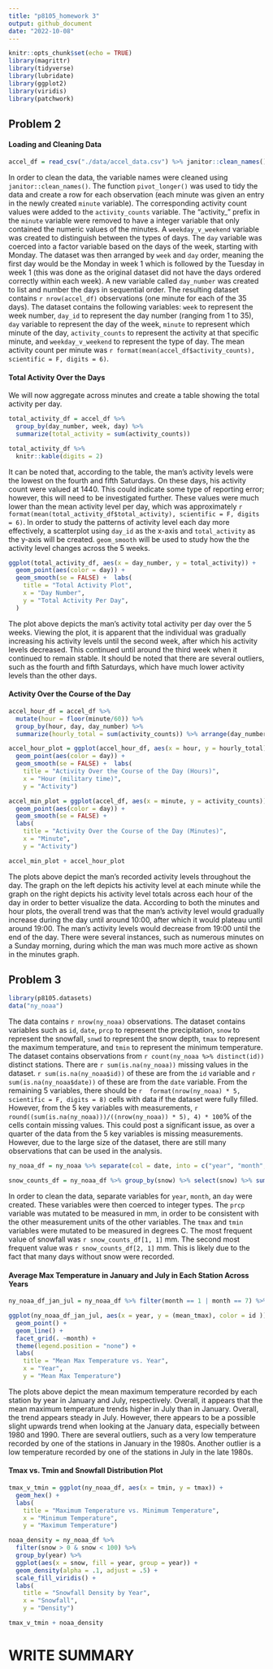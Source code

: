 ```yaml
---
title: "p8105_homework 3"
output: github_document
date: "2022-10-08"
---
```


```r
knitr::opts_chunk$set(echo = TRUE)
library(magrittr)
library(tidyverse)
library(lubridate)
library(ggplot2)
library(viridis)
library(patchwork)
```

## Problem 2

#### Loading and Cleaning Data
```r
accel_df = read_csv("./data/accel_data.csv") %>% janitor::clean_names() %>% pivot_longer(-c(week, day_id, day), names_to = "minute", values_to = "activity_counts") %>% mutate(minute = as.integer(gsub('[activity_]', '', minute))) %>% mutate(weekday_v_weekend = ifelse(day == "Saturday" | day == "Sunday", "Weekend", "Weekday")) %>% mutate(day = factor(day, levels = c("Monday", "Tuesday", "Wednesday", "Thursday", "Friday", "Saturday", "Sunday")), weekday_v_weekend = as.factor(weekday_v_weekend)) %>% arrange(week, day) %>% group_by(week, day) %>% mutate(day_number = cur_group_id())
```

In order to clean the data, the variable names were cleaned using `janitor::clean_names()`. The function `pivot_longer()` was used to tidy the data and create a row for each observation (each minute was given an entry in the newly created `minute` variable). The corresponding activity count values were added to the `activity_counts` variable. The "activity_" prefix in the `minute` variable were removed to have a integer variable that only contained the numeric values of the minutes. A `weekday_v_weekend` variable was created to distinguish between the types of days. The `day` variable was coerced into a factor variable based on the days of the week, starting with Monday. The dataset was then arranged by `week` and `day` order, meaning the first day would be the Monday in week 1 which is followed by the Tuesday in week 1 (this was done as the original dataset did not have the days ordered correctly within each week). A new variable called `day_number` was created to list and number the days in sequential order. The resulting dataset contains `r nrow(accel_df)` observations (one minute for each of the 35 days). The dataset contains the following variables: `week` to represent the week number, `day_id` to represent the day number (ranging from 1 to 35), `day` variable to represent the day of the week, `minute` to represent which minute of the day, `activity_counts` to represent the activity at that specific minute, and `weekday_v_weekend` to represent the type of day. The mean activity count per minute was `r format(mean(accel_df$activity_counts), scientific = F, digits = 6)`. 

#### Total Activity Over the Days
We will now aggregate across minutes and create a table showing the total activity per day.
```r
total_activity_df = accel_df %>%
  group_by(day_number, week, day) %>%
  summarize(total_activity = sum(activity_counts))

total_activity_df %>%
  knitr::kable(digits = 2)
```

It can be noted that, according to the table, the man's activity levels were the lowest on the fourth and fifth Saturdays. On these days, his activity count were valued at 1440. This could indicate some type of reporting error; however, this will need to be investigated further. These values were much lower than the mean activity level per day, which was approximately `r format(mean(total_activity_df$total_activity), scientific = F, digits = 6)`. In order to study the patterns of activity level each day more effectively, a scatterplot using `day_id` as the x-axis and `total_activity` as the y-axis will be created. `geom_smooth` will be used to study how the the activity level changes across the 5 weeks.

```r
ggplot(total_activity_df, aes(x = day_number, y = total_activity)) + 
  geom_point(aes(color = day)) +
  geom_smooth(se = FALSE) +  labs(
    title = "Total Activity Plot",
    x = "Day Number",
    y = "Total Activity Per Day",
  )
```
The plot above depicts the man's activity total activity per day over the 5 weeks. Viewing the plot, it is apparent that the individual was gradually increasing his activity levels until the second week, after which his activity levels decreased. This continued until around the third week when it continued to remain stable. It should be noted that there are several outliers, such as the fourth and fifth Saturdays, which have much lower activity levels than the other days. 

#### Activity Over the Course of the Day
```r
accel_hour_df = accel_df %>% 
  mutate(hour = floor(minute/60)) %>% 
  group_by(hour, day, day_number) %>% 
  summarize(hourly_total = sum(activity_counts)) %>% arrange(day_number)

accel_hour_plot = ggplot(accel_hour_df, aes(x = hour, y = hourly_total)) + 
  geom_point(aes(color = day)) +
  geom_smooth(se = FALSE) +  labs(
    title = "Activity Over the Course of the Day (Hours)",
    x = "Hour (military time)",
    y = "Activity")

accel_min_plot = ggplot(accel_df, aes(x = minute, y = activity_counts)) + 
  geom_point(aes(color = day)) +
  geom_smooth(se = FALSE) +  
  labs(
    title = "Activity Over the Course of the Day (Minutes)",
    x = "Minute",
    y = "Activity")

accel_min_plot + accel_hour_plot
```

The plots above depict the man's recorded activity levels throughout the day. The graph on the left depicts his activity level at each minute while the graph on the right depicts his activity level totals across each hour of the day in order to better visualize the data. According to both the minutes and hour plots, the overall trend was that the man's activity level would gradually increase during the day until around 10:00, after which it would plateau until around 19:00. The man's activity levels would decrease from 19:00 until the end of the day. There were several instances, such as numerous minutes on a Sunday morning, during which the man was much more active as shown in the minutes graph.

## Problem 3

```r
library(p8105.datasets)
data("ny_noaa")
```
The data contains `r nrow(ny_noaa)` observations. The dataset contains variables such as `id`, `date`, `prcp` to represent the precipitation, `snow` to represent the snowfall, `snwd` to represent the snow depth, `tmax` to represent the maximum temperature, and `tmin` to represent the minimum temperature. The dataset contains observations from `r count(ny_noaa %>% distinct(id))` distinct stations. There are `r sum(is.na(ny_noaa))` missing values in the dataset. `r sum(is.na(ny_noaa$id))` of these are from the `id` variable and `r sum(is.na(ny_noaa$date))` of these are from the `date` variable. From the remaining 5 variables, there should be `r  format(nrow(ny_noaa) * 5, scientific = F, digits = 8)` cells with data if the dataset were fully filled. However, from the 5 key variables with measurements, `r round((sum(is.na(ny_noaa)))/((nrow(ny_noaa)) * 5), 4) * 100`% of the cells contain missing values. This could post a significant issue, as over a quarter of the data from the 5 key variables is missing measurements. However, due to the large size of the dataset, there are still many observations that can be used in the analysis.

```r
ny_noaa_df = ny_noaa %>% separate(col = date, into = c("year", "month", "day")) %>% mutate(year = as.integer(year), month = as.integer(month), day = as.integer(day)) %>% mutate(prcp = prcp/10, tmax = as.numeric(tmax)/10, tmin = as.numeric(tmin)/10)

snow_counts_df = ny_noaa_df %>% group_by(snow) %>% select(snow) %>% summarize(count = n()) %>% arrange(-count)
```
In order to clean the data, separate variables for `year`, `month`, an `day` were created. These variables were then coerced to integer types. The `prcp` variable was mutated to be measured in mm, in order to be consistent with the other measurement units of the other variables. The `tmax` and `tmin` variables were mutated to be measured in degrees C. The most frequent value of snowfall was `r snow_counts_df[1, 1]` mm. The second most frequent value was `r snow_counts_df[2, 1]` mm. This is likely due to the fact that many days without snow were recorded. 

#### Average Max Temperature in January and July in Each Station Across Years
```r
ny_noaa_df_jan_jul = ny_noaa_df %>% filter(month == 1 | month == 7) %>% group_by(id, month, year) %>% drop_na(tmax) %>% summarize(mean_tmax = mean(tmax, na.rm = FALSE)) %>% mutate(month = ifelse(month == 1, "January", "July"))

ggplot(ny_noaa_df_jan_jul, aes(x = year, y = (mean_tmax), color = id )) + 
  geom_point() +
  geom_line() + 
  facet_grid(. ~month) +   
  theme(legend.position = "none") +
  labs(
    title = "Mean Max Temperature vs. Year",
    x = "Year",
    y = "Mean Max Temperature")
```
The plots above depict the mean maximum temperature recorded by each station by year in January and July, respectively. Overall, it appears that the mean maximum temperature trends higher in July than in January. Overall, the trend appears steady in July. However, there appears to be a possible slight upwards trend when looking at the January data, especially between 1980 and 1990. There are several outliers, such as a very low temperature recorded by one of the stations in January in the 1980s. Another outlier is a low temperature recorded by one of the stations in July in the late 1980s. 


#### Tmax vs. Tmin and Snowfall Distribution Plot
```r
tmax_v_tmin = ggplot(ny_noaa_df, aes(x = tmin, y = tmax)) + 
  geom_hex() +
  labs(
    title = "Maximum Temperature vs. Minimum Temperature",
    x = "Minimum Temperature",
    y = "Maximum Temperature")

noaa_density = ny_noaa_df %>% 
  filter(snow > 0 & snow < 100) %>% 
  group_by(year) %>%
  ggplot(aes(x = snow, fill = year, group = year)) + 
  geom_density(alpha = .1, adjust = .5) +
  scale_fill_viridis() +
  labs(
    title = "Snowfall Density by Year",
    x = "Snowfall",
    y = "Density")

tmax_v_tmin + noaa_density
```
# WRITE SUMMARY








